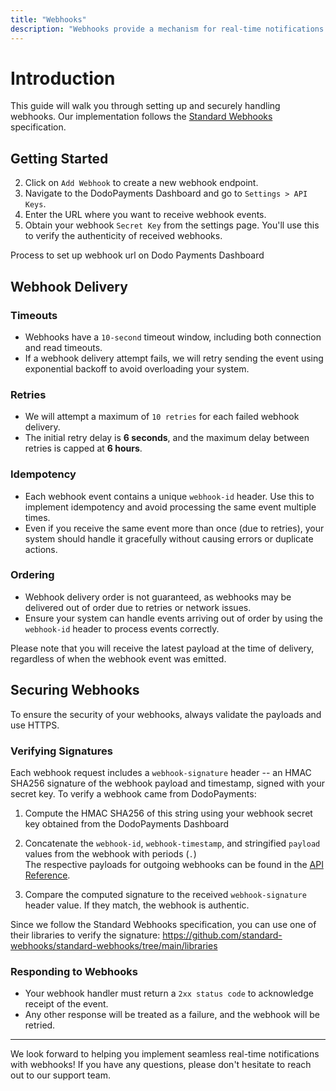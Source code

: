 ```yaml
---
title: "Webhooks"
description: "Webhooks provide a mechanism for real-time notifications when specific events occur within Dodo Payments, enabling seamless automation and integration with your application."
---
```


# Introduction

This guide will walk you through setting up and securely handling webhooks.
Our implementation follows the [Standard Webhooks](https://standardwebhooks.com/) specification.

## Getting Started

2. Click on `Add Webhook` to create a new webhook endpoint.
1. Navigate to the DodoPayments Dashboard and go to `Settings > API Keys`.
3. Enter the URL where you want to receive webhook events.
4. Obtain your webhook `Secret Key` from the settings page. You'll use this to verify the authenticity of received webhooks.

<Card title="Webhooks URL Creation" horizontal icon="webhook" href="/guides/webhook-setup">Process to set up webhook url on Dodo Payments Dashboard</Card>

## Webhook Delivery

### Timeouts
- Webhooks have a `10-second` timeout window, including both connection and read timeouts.
- If a webhook delivery attempt fails, we will retry sending the event using exponential backoff to avoid overloading your system.

### Retries
- We will attempt a maximum of `10 retries` for each failed webhook delivery.
- The initial retry delay is **6 seconds**, and the maximum delay between retries is capped at **6 hours**.

### Idempotency
- Each webhook event contains a unique `webhook-id` header. Use this to implement idempotency and avoid processing the same event multiple times.
- Even if you receive the same event more than once (due to retries), your system should handle it gracefully without causing errors or duplicate actions.

### Ordering
- Webhook delivery order is not guaranteed, as webhooks may be delivered out of order due to retries or network issues.
- Ensure your system can handle events arriving out of order by using the `webhook-id` header to process events correctly.

<Info>Please note that you will receive the latest payload at the time of delivery, regardless of when the webhook event was emitted.</Info>

## Securing Webhooks

To ensure the security of your webhooks, always validate the payloads and use HTTPS.    

### Verifying Signatures

Each webhook request includes a `webhook-signature` header -- an HMAC SHA256 signature of the webhook payload and timestamp, signed with your secret key.
To verify a webhook came from DodoPayments:

1. Compute the HMAC SHA256 of this string using your webhook secret key obtained from the DodoPayments Dashboard
2. Concatenate the `webhook-id`, `webhook-timestamp`, and stringified `payload` values from the webhook with periods (`.`)  
The respective payloads for outgoing webhooks can be found in the [API Reference](/api-reference/webhooks/outgoing-webhooks).

3. Compare the computed signature to the received `webhook-signature` header value. If they match, the webhook is authentic.

Since we follow the Standard Webhooks specification, you can use one of their libraries to verify the signature: https://github.com/standard-webhooks/standard-webhooks/tree/main/libraries

### Responding to Webhooks
- Your webhook handler must return a `2xx status code` to acknowledge receipt of the event.
- Any other response will be treated as a failure, and the webhook will be retried.

---
We look forward to helping you implement seamless real-time notifications with webhooks! If you have any questions, please don't hesitate to reach out to our support team.

